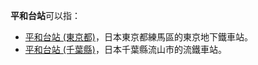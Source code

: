 '''平和台站'''可以指：

* [[平和台站_(東京都)|平和台站 (東京都)]]，日本東京都練馬區的東京地下鐵車站。
* [[平和台站_(千葉縣)|平和台站 (千葉縣)]]，日本千葉縣流山市的流鐵車站。

{{disambig|Cat=四字車站名消歧義}}